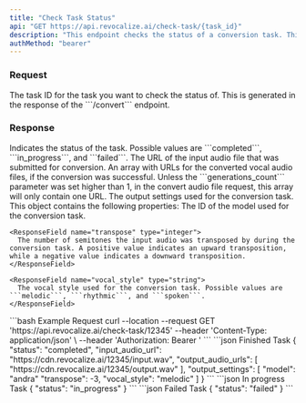 ```yaml
---
title: "Check Task Status"
api: "GET https://api.revocalize.ai/check-task/{task_id}"
description: "This endpoint checks the status of a conversion task. This is useful if you want to check the status of a task that you submitted to the [convert audio file endpoint](/api-reference/synthesis/create)."
authMethod: "bearer"
---
```


### Request

<ParamField path="task_id" type="string" required>
  The task ID for the task you want to check the status of. This is generated in the response of the ```/convert``` endpoint.
</ParamField>

### Response

<ResponseField name="status" type="string">
  Indicates the status of the task. Possible values are ```completed```, ```in_progress```, and ```failed```.
</ResponseField>

<ResponseField name="input_audio_url" type="string">
  The URL of the input audio file that was submitted for conversion.
</ResponseField>

<ResponseField name="output_audio_urls" type="array">
  An array with URLs for the converted vocal audio files, if the conversion was successful. Unless the ```generations_count``` parameter was set higher than 1, in the convert audio file request, this array will only contain one URL.
</ResponseField>

<ResponseField name="output_settings" type="object">
    The output settings used for the conversion task. This object contains the following properties:
  <Expandable title="output settings object">
        <ResponseField name="model" type="string">
      The ID of the model used for the conversion task.
    </ResponseField>

    <ResponseField name="transpose" type="integer">
      The number of semitones the input audio was transposed by during the conversion task. A positive value indicates an upward transposition, while a negative value indicates a downward transposition.
    </ResponseField>

    <ResponseField name="vocal_style" type="string">
      The vocal style used for the conversion task. Possible values are ```melodic```, ```rhythmic```, and ```spoken```.
    </ResponseField>
  </Expandable>
</ResponseField>


<RequestExample>
```bash Example Request
curl --location --request GET 'https://api.revocalize.ai/check-task/12345'
--header 'Content-Type: application/json' \
--header 'Authorization: Bearer <token>'
```
</RequestExample> 

<ResponseExample>
```json Finished Task
{
  "status": "completed",
  "input_audio_url": "https://cdn.revocalize.ai/12345/input.wav",
  "output_audio_urls": [
    "https://cdn.revocalize.ai/12345/output.wav"
  ],
  "output_settings": [
    "model": "andra"
    "transpose": -3,
    "vocal_style": "melodic"
  ]
}
```
```json In progress Task
{
  "status": "in_progress"
}
```
```json Failed Task
{
  "status": "failed"
}
```
</ResponseExample> 
